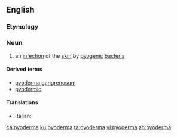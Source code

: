 ==English==

===Etymology===
{{confix|pyo|derma|lang=en}}

===Noun===
{{en-noun|s|pyodermata}}

# {{lb|en|medicine}} an [[infection]] of the [[skin]] by [[pyogenic]] [[bacteria]]

====Derived terms====
* [[pyoderma gangrenosum]]
* [[pyodermic]]

====Translations====
{{trans-top|infection of the skin}}
* Italian: {{t|it|pioderma}}
{{trans-mid}}
{{trans-bottom}}

[[ca:pyoderma]]
[[ku:pyoderma]]
[[ta:pyoderma]]
[[vi:pyoderma]]
[[zh:pyoderma]]